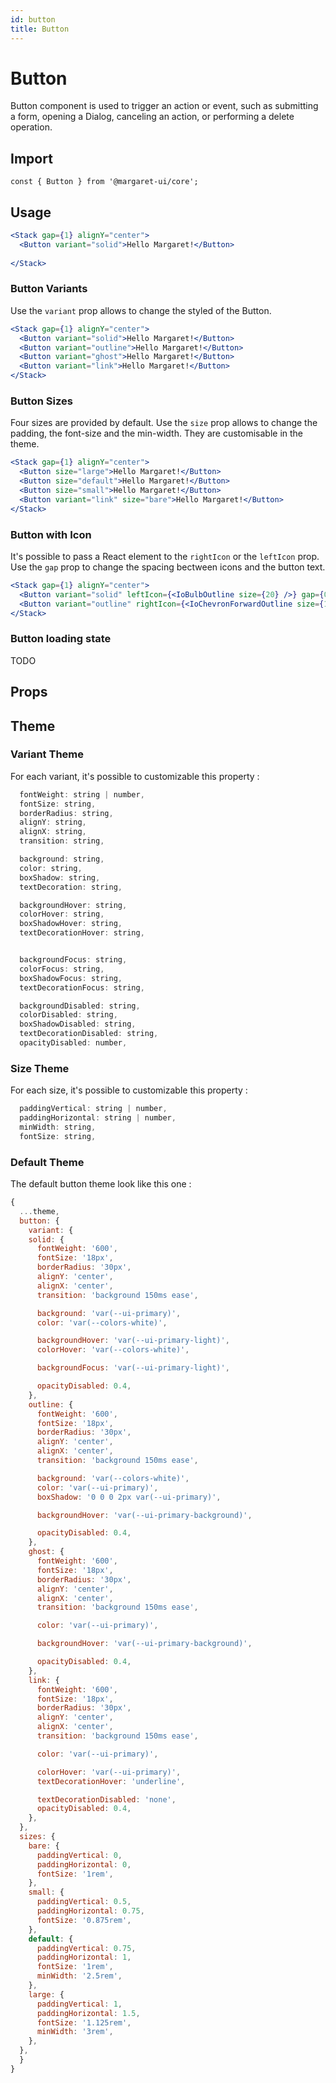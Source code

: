 ```yaml
---
id: button
title: Button
---
```



# Button

Button component is used to trigger an action or event, such as submitting a form, opening a Dialog, canceling an action, or performing a delete operation.

## Import 

```shell
const { Button } from '@margaret-ui/core';
```

## Usage 

```jsx live
<Stack gap={1} alignY="center">
  <Button variant="solid">Hello Margaret!</Button>
 
</Stack>
```

### Button Variants

Use the `variant` prop allows to change the styled of the Button. 

```jsx live
<Stack gap={1} alignY="center">
  <Button variant="solid">Hello Margaret!</Button>
  <Button variant="outline">Hello Margaret!</Button>
  <Button variant="ghost">Hello Margaret!</Button>
  <Button variant="link">Hello Margaret!</Button>
</Stack>
```

### Button Sizes

Four sizes are provided by default. Use the `size` prop allows to change the padding, the font-size and the min-width. They are customisable in the theme. 

```jsx live
<Stack gap={1} alignY="center">
  <Button size="large">Hello Margaret!</Button>
  <Button size="default">Hello Margaret!</Button>
  <Button size="small">Hello Margaret!</Button>
  <Button variant="link" size="bare">Hello Margaret!</Button>
</Stack>
```

### Button with Icon

It's possible to pass a React element to the `rightIcon` or the `leftIcon` prop. Use the `gap` prop to change the spacing bectween icons and the button text. 

```jsx live
<Stack gap={1} alignY="center">
  <Button variant="solid" leftIcon={<IoBulbOutline size={20} />} gap={0.5}>Hello Margaret!</Button>
  <Button variant="outline" rightIcon={<IoChevronForwardOutline size={16} />} gap={0.5}>See more</Button>
</Stack>
```

### Button loading state 

TODO 

## Props

<Props>
  <Props.Prop name="variant" type={`"solid" | "outline" | "ghost" | "link" | string`}/>
  <Props.Prop name="size" type={`"bare" | "small" | "default" | "large" | string`}/>
  <Props.Prop name="leftIcon" type="ReactNode" />
  <Props.Prop name="rightIcon" type="ReactNode" />
  <Props.Prop name="disabled" type="boolean" />
  <Props.Prop name="onClick" type="function" />
</Props>

## Theme

### Variant Theme
For each variant, it's possible to customizable this property : 

```javascript
  fontWeight: string | number,
  fontSize: string,
  borderRadius: string,
  alignY: string,
  alignX: string,
  transition: string,

  background: string,
  color: string,
  boxShadow: string,
  textDecoration: string,

  backgroundHover: string,
  colorHover: string,
  boxShadowHover: string,
  textDecorationHover: string,


  backgroundFocus: string,
  colorFocus: string,
  boxShadowFocus: string,
  textDecorationFocus: string,

  backgroundDisabled: string,
  colorDisabled: string,
  boxShadowDisabled: string,
  textDecorationDisabled: string,
  opacityDisabled: number,
```

### Size Theme

For each size, it's possible to customizable this property : 

```javascript
  paddingVertical: string | number,
  paddingHorizontal: string | number,
  minWidth: string,
  fontSize: string,
```

### Default Theme

The default button theme look like this one : 

```javascript
{
  ...theme,
  button: {
    variant: {
    solid: {
      fontWeight: '600',
      fontSize: '18px',
      borderRadius: '30px',
      alignY: 'center',
      alignX: 'center',
      transition: 'background 150ms ease',

      background: 'var(--ui-primary)',
      color: 'var(--colors-white)',

      backgroundHover: 'var(--ui-primary-light)',
      colorHover: 'var(--colors-white)',

      backgroundFocus: 'var(--ui-primary-light)',

      opacityDisabled: 0.4,
    },
    outline: {
      fontWeight: '600',
      fontSize: '18px',
      borderRadius: '30px',
      alignY: 'center',
      alignX: 'center',
      transition: 'background 150ms ease',

      background: 'var(--colors-white)',
      color: 'var(--ui-primary)',
      boxShadow: '0 0 0 2px var(--ui-primary)',

      backgroundHover: 'var(--ui-primary-background)',

      opacityDisabled: 0.4,
    },
    ghost: {
      fontWeight: '600',
      fontSize: '18px',
      borderRadius: '30px',
      alignY: 'center',
      alignX: 'center',
      transition: 'background 150ms ease',

      color: 'var(--ui-primary)',

      backgroundHover: 'var(--ui-primary-background)',

      opacityDisabled: 0.4,
    },
    link: {
      fontWeight: '600',
      fontSize: '18px',
      borderRadius: '30px',
      alignY: 'center',
      alignX: 'center',
      transition: 'background 150ms ease',

      color: 'var(--ui-primary)',

      colorHover: 'var(--ui-primary)',
      textDecorationHover: 'underline',

      textDecorationDisabled: 'none',
      opacityDisabled: 0.4,
    },
  },
  sizes: {
    bare: {
      paddingVertical: 0,
      paddingHorizontal: 0,
      fontSize: '1rem',
    },
    small: {
      paddingVertical: 0.5,
      paddingHorizontal: 0.75,
      fontSize: '0.875rem',
    },
    default: {
      paddingVertical: 0.75,
      paddingHorizontal: 1,
      fontSize: '1rem',
      minWidth: '2.5rem',
    },
    large: {
      paddingVertical: 1,
      paddingHorizontal: 1.5,
      fontSize: '1.125rem',
      minWidth: '3rem',
    },
  },
  }
}
```
